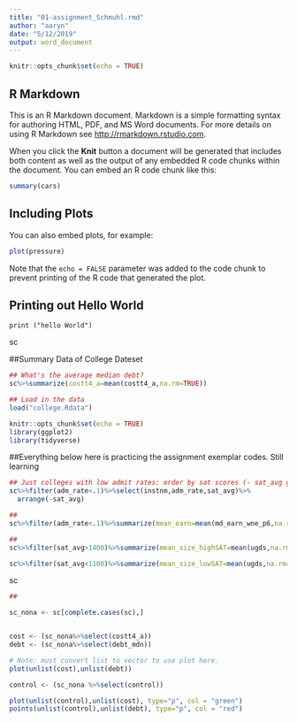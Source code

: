 ```yaml
---
title: "01-assignment_Schmuhl.rmd"
author: "aaryn"
date: "5/12/2019"
output: word_document
---
```


```r
knitr::opts_chunk$set(echo = TRUE)
```

## R Markdown

This is an R Markdown document. Markdown is a simple formatting syntax for authoring HTML, PDF, and MS Word documents. For more details on using R Markdown see <http://rmarkdown.rstudio.com>.

When you click the **Knit** button a document will be generated that includes both content as well as the output of any embedded R code chunks within the document. You can embed an R code chunk like this:

```r
summary(cars)
```

## Including Plots

You can also embed plots, for example:

```r
plot(pressure)
```

Note that the `echo = FALSE` parameter was added to the code chunk to prevent printing of the R code that generated the plot.

## Printing out Hello World
``` Print
print ("hello World")

```

sc

##Summary Data of College Dateset
```r
## What's the average median debt?
sc%>%summarize(costt4_a=mean(costt4_a,na.rm=TRUE))
```

```r
## Load in the data
load("college.Rdata")
```
```r
knitr::opts_chunk$set(echo = TRUE)
library(ggplot2)
library(tidyverse)
```

##Everything below here is practicing the assignment exemplar codes.  Still learning


```r
## Just colleges with low admit rates: order by sat scores (- sat_avg gives descending)
sc%>%filter(adm_rate<.1)%>%select(instnm,adm_rate,sat_avg)%>%
  arrange(-sat_avg)
```

```r
## 
sc%>%filter(adm_rate<.1)%>%summarize(mean_earn=mean(md_earn_wne_p6,na.rm=TRUE))
```
```r
## 
sc%>%filter(sat_avg>1400)%>%summarize(mean_size_highSAT=mean(ugds,na.rm=TRUE))

sc%>%filter(sat_avg<1100)%>%summarize(mean_size_lowSAT=mean(ugds,na.rm=TRUE))
```
sc
```r
## 

sc_nona <- sc[complete.cases(sc),]


cost <- (sc_nona%>%select(costt4_a))
debt <- (sc_nona%>%select(debt_mdn))

# Note: must convert list to vector to use plot here. 
plot(unlist(cost),unlist(debt))

```

```r
control <- (sc_nona %>%select(control))

plot(unlist(control),unlist(cost), type="p", col = "green")
points(unlist(control),unlist(debt), type="p", col = "red")
```